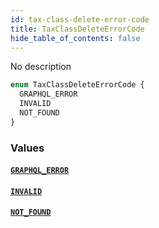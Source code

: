 ```yaml
---
id: tax-class-delete-error-code
title: TaxClassDeleteErrorCode
hide_table_of_contents: false
---
```


No description

```graphql
enum TaxClassDeleteErrorCode {
  GRAPHQL_ERROR
  INVALID
  NOT_FOUND
}
```

### Values

#### [`GRAPHQL_ERROR`](#)

#### [`INVALID`](#)

#### [`NOT_FOUND`](#)
